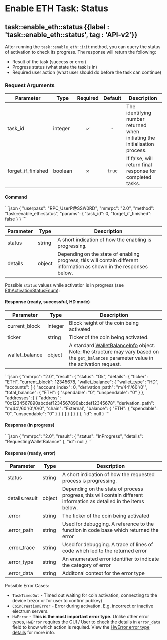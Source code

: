 
# Enable ETH Task: Status

## task::enable\_eth::status {{label : 'task::enable_eth::status', tag : 'API-v2'}}

After running the `task::enable_eth::init` method, you can query the status of activation to check its progress. The response will return the following:

*   Result of the task (success or error)
*   Progress status (what state the task is in)
*   Required user action (what user should do before the task can continue)

### Request Arguments

| Parameter            | Type    | Required | Default | Description                                                                 |
| -------------------- | ------- | :------: | :-----: | --------------------------------------------------------------------------- |
| task\_id             | integer |     ✓    |    -    | The identifying number returned when initiating the initialisation process. |
| forget\_if\_finished | boolean |     ✗    |  `true` | If false, will return final response for completed tasks.                   |

#### Command

<CodeGroup title="ETH/EVM Activation Status" tag="POST" label="task::enable_eth::status" mm2MethodDecorate="true">
  ```json
  {
    "userpass": "RPC_UserP@SSW0RD",
    "mmrpc": "2.0",
    "method": "task::enable_eth::status",
    "params": {
      "task_id": 0,
      "forget_if_finished": false
    }
  }
  ```
</CodeGroup>

| Parameter | Type   | Description                                                                                                           |
| --------- | ------ | --------------------------------------------------------------------------------------------------------------------- |
| status    | string | A short indication of how the enabling is progressing.                                                                |
| details   | object | Depending on the state of enabling progress, this will contain different information as shown in the responses below. |

Possible `status` values while activation is in progress (see [EthActivationStatusEnum](/komodo-defi-framework/api/common_structures/enums/#eth-activation-status-enum)):

#### Response (ready, successful, HD mode)

| Parameter       | Type    | Description                                                                                                                                                                                                          |
| --------------- | ------- | -------------------------------------------------------------------------------------------------------------------------------------------------------------------------------------------------------------------- |
| current\_block  | integer | Block height of the coin being activated                                                                                                                                                                             |
| ticker          | string  | Ticker of the coin being activated.                                                                                                                                                                                  |
| wallet\_balance | object  | A standard [WalletBalanceInfo](/komodo-defi-framework/api/common_structures/wallet/#wallet-balance-info) object. Note: the structure may vary based on the `get_balances` parameter value in the activation request. |

<CollapsibleSection expandedText="Hide Response" collapsedText="Show Response">
  ```json
  {
      "mmrpc": "2.0",
      "result": {
          "status": "Ok",
          "details": {
              "ticker": "ETH",
              "current_block": 12345678,
              "wallet_balance": {
                  "wallet_type": "HD",
                  "accounts": [
                      {
                          "account_index": 0,
                          "derivation_path": "m/44'/60'/0'",
                          "total_balance": {
                              "ETH": {
                                  "spendable": "0",
                                  "unspendable": "0"
                              }
                          },
                          "addresses": [
                              {
                                  "address": "0x1234567890abcdef1234567890abcdef12345678",
                                  "derivation_path": "m/44'/60'/0'/0/0",
                                  "chain": "External",
                                  "balance": {
                                      "ETH": {
                                          "spendable": "0",
                                          "unspendable": "0"
                                      }
                                  }
                              }
                          ]
                      }
                  ]
              }
          }
      },
      "id": null
  }  
  ```
</CollapsibleSection>

#### Response (in progress)

<CollapsibleSection expandedText="Hide Response" collapsedText="Show Response">
  ```json
  {
    "mmrpc": "2.0",
    "result": {
      "status": "InProgress",
      "details": "RequestingWalletBalance"
    },
    "id": null
  }
  ```
</CollapsibleSection>

#### Response (ready, error)

| Parameter      | Type   | Description                                                                                                         |
| -------------- | ------ | ------------------------------------------------------------------------------------------------------------------- |
| status         | string | A short indication of how the requested process is progressing.                                                     |
| details.result | object | Depending on the state of process progress, this will contain different information as detailed in the items below. |
| .error         | string | The ticker of the coin being activated                                                                              |
| .error\_path   | string | Used for debugging. A reference to the function in code base which returned the error                               |
| .error\_trace  | string | Used for debugging. A trace of lines of code which led to the returned error                                        |
| .error\_type   | string | An enumerated error identifier to indicate the category of error                                                    |
| .error\_data   | string | Additonal context for the error type                                                                                |

Possible Error Cases:

*   `TaskTimedOut` - Timed out waiting for coin activation, connecting to the device trezor or for user to confirm pubkey)
*   `CoinCreationError` - Error during activation. E.g. incorrect or inactive electrum servers.
*   `HwError` - **This is the most important error type.** Unlike other error types, `HwError` requires the GUI / User to check the details in `error_data` field to know which action is required. View the [HwError error type details](/komodo-defi-framework/api/v20/utils/task_init_trezor/status/#details-for-hw-error-error-type) for more info.
